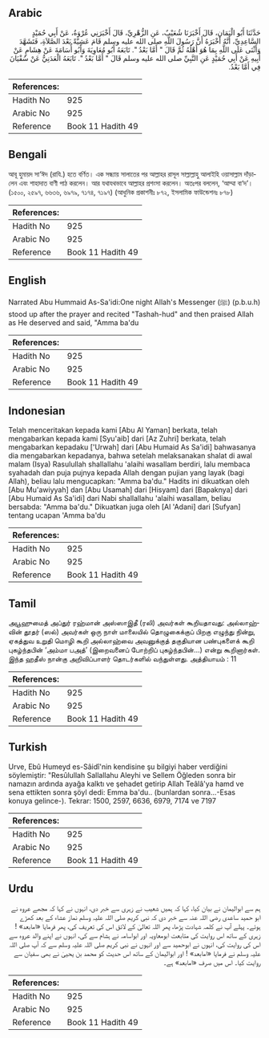 ## Arabic


<div dir="rtl" lang="ar" style={{fontSize:'larger',backgroundColor:'#f8f9fa',padding:20}}>
حَدَّثَنَا أَبُو الْيَمَانِ، قَالَ أَخْبَرَنَا شُعَيْبٌ، عَنِ الزُّهْرِيِّ، قَالَ أَخْبَرَنِي عُرْوَةُ، عَنْ أَبِي حُمَيْدٍ السَّاعِدِيِّ، أَنَّهُ أَخْبَرَهُ أَنَّ رَسُولَ اللَّهِ صلى الله عليه وسلم قَامَ عَشِيَّةً بَعْدَ الصَّلاَةِ، فَتَشَهَّدَ وَأَثْنَى عَلَى اللَّهِ بِمَا هُوَ أَهْلُهُ ثُمَّ قَالَ ‏"‏ أَمَّا بَعْدُ ‏"‏‏.‏ تَابَعَهُ أَبُو مُعَاوِيَةَ وَأَبُو أُسَامَةَ عَنْ هِشَامٍ عَنْ أَبِيهِ عَنْ أَبِي حُمَيْدٍ عَنِ النَّبِيِّ صلى الله عليه وسلم قَالَ ‏"‏ أَمَّا بَعْدُ ‏"‏‏.‏ تَابَعَهُ الْعَدَنِيُّ عَنْ سُفْيَانَ فِي أَمَّا بَعْدُ‏.‏
</div>
<div style={{backgroundColor:'#f8f9fa',padding:20, marginBottom: 10}}><table> <thead> <tr> <th>References:</th> <th></th> </tr> </thead> <tbody><tr><td>Hadith No</td><td>925</td></tr><tr><td>Arabic No</td><td>925</td></tr><tr><td>Reference</td><td>Book 11 Hadith 49</td></tr></tbody></table></div>

## Bengali


<div dir="ltr" lang="bn" style={{fontSize:'larger',backgroundColor:'#f8f9fa',padding:20}}>
আবূ হুমায়দ সা‘ঈদ (রাযি.) হতে বর্ণিত। এক সন্ধ্যায় সালাতের পর আল্লাহর রাসূল সাল্লাল্লাহু আলাইহি ওয়াসাল্লাম দাঁড়ালেন এবং শাহাদাত বাণী পাঠ করলেন। আর যথাযথভাবে আল্লাহর প্রশংসা করলেন। অতঃপর বললেন, ‘আম্মা বা‘দ’। (১৫০০, ২৫৯৭, ৬৬৩৬, ৬৯৭৯, ৭১৭৪, ৭১৯৭) (আধুনিক প্রকাশনীঃ ৮৭২, ইসলামিক ফাউন্ডেশনঃ ৮৭৮)
</div>
<div style={{backgroundColor:'#f8f9fa',padding:20, marginBottom: 10}}><table> <thead> <tr> <th>References:</th> <th></th> </tr> </thead> <tbody><tr><td>Hadith No</td><td>925</td></tr><tr><td>Arabic No</td><td>925</td></tr><tr><td>Reference</td><td>Book 11 Hadith 49</td></tr></tbody></table></div>

## English


<div dir="ltr" lang="en" style={{fontSize:'larger',backgroundColor:'#f8f9fa',padding:20}}>
Narrated Abu Hummaid As-Sa'idi:One night Allah's Messenger (ﷺ) (p.b.u.h) stood up after the prayer and recited "Tashah-hud" and then praised Allah as He deserved and said, "Amma ba'du
</div>
<div style={{backgroundColor:'#f8f9fa',padding:20, marginBottom: 10}}><table> <thead> <tr> <th>References:</th> <th></th> </tr> </thead> <tbody><tr><td>Hadith No</td><td>925</td></tr><tr><td>Arabic No</td><td>925</td></tr><tr><td>Reference</td><td>Book 11 Hadith 49</td></tr></tbody></table></div>

## Indonesian


<div dir="ltr" lang="id" style={{fontSize:'larger',backgroundColor:'#f8f9fa',padding:20}}>
Telah menceritakan kepada kami [Abu Al Yaman] berkata, telah mengabarkan kepada kami [Syu'aib] dari [Az Zuhri] berkata, telah mengabarkan kepadaku ['Urwah] dari [Abu Humaid As Sa'idi] bahwasanya dia mengabarkan kepadanya, bahwa setelah melaksanakan shalat di awal malam (Isya) Rasulullah shallallahu 'alaihi wasallam berdiri, lalu membaca syahadah dan puja pujnya kepada Allah dengan pujian yang layak (bagi Allah), beliau lalu mengucapkan: "Amma ba'du." Hadits ini dikuatkan oleh [Abu Mu'awiyyah] dan [Abu Usamah] dari [Hisyam] dari [Bapaknya] dari [Abu Humaid As Sa'idi] dari Nabi shallallahu 'alaihi wasallam, beliau bersabda: "Amma ba'du." Dikuatkan juga oleh [Al 'Adani] dari [Sufyan] tentang ucapan 'Amma ba'du
</div>
<div style={{backgroundColor:'#f8f9fa',padding:20, marginBottom: 10}}><table> <thead> <tr> <th>References:</th> <th></th> </tr> </thead> <tbody><tr><td>Hadith No</td><td>925</td></tr><tr><td>Arabic No</td><td>925</td></tr><tr><td>Reference</td><td>Book 11 Hadith 49</td></tr></tbody></table></div>

## Tamil


<div dir="ltr" lang="ta" style={{fontSize:'larger',backgroundColor:'#f8f9fa',padding:20}}>
அபூஹுமைத் அப்துர் ரஹ்மான் அஸ்ஸாஇதீ (ரலி) அவர்கள் கூறியதாவது: அல்லாஹ்வின் தூதர் (ஸல்) அவர்கள் ஒரு நாள் மாலையில் தொழுகைக்குப் பிறகு எழுந்து நின்று, ஏகத்துவ உறுதி மொழி கூறி அல்லாஹ்வை அவனுக்குத் தகுதியான பண்புகளைக் கூறி புகழ்ந்தபின் ‘அம்மா பஅத்’ (இறைவனைப் போற்றிப் புகழ்ந்தபின்...) என்று கூறினார்கள். இந்த ஹதீஸ் நான்கு அறிவிப்பாளர் தொடர்களில் வந்துள்ளது. அத்தியாயம் : 11
</div>
<div style={{backgroundColor:'#f8f9fa',padding:20, marginBottom: 10}}><table> <thead> <tr> <th>References:</th> <th></th> </tr> </thead> <tbody><tr><td>Hadith No</td><td>925</td></tr><tr><td>Arabic No</td><td>925</td></tr><tr><td>Reference</td><td>Book 11 Hadith 49</td></tr></tbody></table></div>

## Turkish


<div dir="ltr" lang="tr" style={{fontSize:'larger',backgroundColor:'#f8f9fa',padding:20}}>
Urve, Ebû Humeyd es-Sâidî'nin kendisine şu bilgiyi haber verdiğini söylemiştir: "Resûlullah Sallallahu Aleyhi ve Sellem Öğleden sonra bir namazın ardında ayağa kalktı ve şehadet getirip Allah Teâlâ'ya hamd ve sena ettikten sonra şöyl dedi: Emma ba'du.. (bunlardan sonra...-Esas konuya gelince-). Tekrar: 1500, 2597, 6636, 6979, 7174 ve 7197
</div>
<div style={{backgroundColor:'#f8f9fa',padding:20, marginBottom: 10}}><table> <thead> <tr> <th>References:</th> <th></th> </tr> </thead> <tbody><tr><td>Hadith No</td><td>925</td></tr><tr><td>Arabic No</td><td>925</td></tr><tr><td>Reference</td><td>Book 11 Hadith 49</td></tr></tbody></table></div>

## Urdu


<div dir="rtl" lang="ur" style={{fontSize:'larger',backgroundColor:'#f8f9fa',padding:20}}>
ہم سے ابوالیمان نے بیان کیا، کہا کہ ہمیں شعیب نے زہری سے خبر دی، انہوں نے کہا کہ مجھے عروہ نے ابو حمید ساعدی رضی اللہ عنہ سے خبر دی کہ نبی کریم صلی اللہ علیہ وسلم نماز عشاء کے بعد کھڑے ہوئے۔ پہلے آپ نے کلمہ شہادت پڑھا، پھر اللہ تعالیٰ کے لائق اس کی تعریف کی، پھر فرمایا «امابعد» ! زہری کے ساتھ اس روایت کی متابعت ابومعاویہ اور ابواسامہ نے ہشام سے کی، انہوں نے اپنے والد عروہ سے اس کی روایت کی، انہوں نے ابوحمید سے اور انہوں نے نبی کریم صلی اللہ علیہ وسلم سے کہ آپ صلی اللہ علیہ وسلم نے فرمایا «امابعد» ! اور ابوالیمان کے ساتھ اس حدیث کو محمد بن یحییٰ نے بھی سفیان سے روایت کیا۔ اس میں صرف «امابعد» ہے۔
</div>
<div style={{backgroundColor:'#f8f9fa',padding:20, marginBottom: 10}}><table> <thead> <tr> <th>References:</th> <th></th> </tr> </thead> <tbody><tr><td>Hadith No</td><td>925</td></tr><tr><td>Arabic No</td><td>925</td></tr><tr><td>Reference</td><td>Book 11 Hadith 49</td></tr></tbody></table></div>
